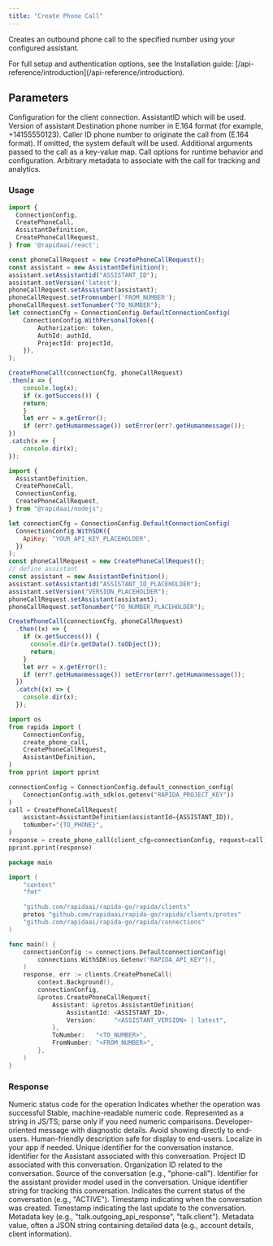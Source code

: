 ```yaml
---
title: "Create Phone Call"
---
```


Creates an outbound phone call to the specified number using your configured assistant.

<Info>
  For full setup and authentication options, see the Installation guide: [/api-reference/introduction](/api-reference/introduction).
</Info>



## Parameters

<ParamField body="connectionConfig" type="ConnectionConfig" required>
  Configuration for the client connection.
</ParamField>

<ParamField body="request" type="CreatePhoneCallRequest" required>
  <Expandable>
        <ParamField body="assistant" type="AssistantDefinition" required description="jf">
            <Expandable>
                <ParamField body="assistantId" type="string" required>
                    AssistantID which will be used.
                </ParamField>
                <ParamField body="version" type="string">
                    Version of assistant
                </ParamField>
            </Expandable>
        </ParamField>
        <ParamField body="toNumber" type="string" required>
        Destination phone number in E.164 format (for example, +14155550123).
        </ParamField>
        <ParamField body="fromNumber" type="string">
        Caller ID phone number to originate the call from (E.164 format). If omitted, the system default will be used.
        </ParamField>
        <ParamField body="args" type="Map<string, google_protobuf_any_pb.Any>">
        Additional arguments passed to the call as a key-value map.
        </ParamField>
        <ParamField body="options" type="Map<string, google_protobuf_any_pb.Any>">
        Call options for runtime behavior and configuration.
        </ParamField>
        <ParamField body="metadata" type="Map<string, google_protobuf_any_pb.Any>">
        Arbitrary metadata to associate with the call for tracking and analytics.
        </ParamField>
  </Expandable>
</ParamField>




### Usage
<CodeGroup>

```ts React
import {
  ConnectionConfig,
  CreatePhoneCall,
  AssistantDefinition,
  CreatePhoneCallRequest,
} from '@rapidaai/react';

const phoneCallRequest = new CreatePhoneCallRequest();
const assistant = new AssistantDefinition();
assistant.setAssistantid("ASSISTANT_ID");
assistant.setVersion('latest');
phoneCallRequest.setAssistant(assistant);
phoneCallRequest.setFromnumber('FROM_NUMBER');
phoneCallRequest.setTonumber("TO_NUMBER");
let connectionCfg = ConnectionConfig.DefaultConnectionConfig(
    ConnectionConfig.WithPersonalToken({
        Authorization: token,
        AuthId: authId,
        ProjectId: projectId,
    }),
);

CreatePhoneCall(connectionCfg, phoneCallRequest)
.then(x => {
    console.log(x);
    if (x.getSuccess()) {
    return;
    }
    let err = x.getError();
    if (err?.getHumanmessage()) setError(err?.getHumanmessage());
})
.catch(x => {
    console.dir(x);
});
```

```javascript Node.js
import {
  AssistantDefinition,
  CreatePhoneCall,
  ConnectionConfig,
  CreatePhoneCallRequest,
} from "@rapidaai/nodejs";

let connectionCfg = ConnectionConfig.DefaultConnectionConfig(
  ConnectionConfig.WithSDK({
    ApiKey: "YOUR_API_KEY_PLACEHOLDER",
  })
);
const phoneCallRequest = new CreatePhoneCallRequest();
// define assistant
const assistant = new AssistantDefinition();
assistant.setAssistantid("ASSISTANT_ID_PLACEHOLDER");
assistant.setVersion("VERSION_PLACEHOLDER");
phoneCallRequest.setAssistant(assistant);
phoneCallRequest.setTonumber("TO_NUMBER_PLACEHOLDER");

CreatePhoneCall(connectionCfg, phoneCallRequest)
  .then((x) => {
    if (x.getSuccess()) {
      console.dir(x.getData().toObject());
      return;
    }
    let err = x.getError();
    if (err?.getHumanmessage()) setError(err?.getHumanmessage());
  })
  .catch((x) => {
    console.dir(x);
  });


```

```python Python
import os
from rapida import (
    ConnectionConfig,
    create_phone_call,
    CreatePhoneCallRequest,
    AssistantDefinition,
)
from pprint import pprint

connectionConfig = ConnectionConfig.default_connection_config(
    ConnectionConfig.with_sdk(os.getenv("RAPIDA_PROJECT_KEY"))
)
call = CreatePhoneCallRequest(
    assistant=AssistantDefinition(assistantId={ASSISTANT_ID}),
    toNumber="{TO_PHONE}",
)
response = create_phone_call(client_cfg=connectionConfig, request=call)
pprint.pprint(response)
```

```go Go
package main

import (
    "context"
    "fmt"

    "github.com/rapidaai/rapida-go/rapida/clients"
    protos "github.com/rapidaai/rapida-go/rapida/clients/protos"
	"github.com/rapidaai/rapida-go/rapida/connections"
)

func main() {
  	connectionConfig := connections.DefaultconnectionConfig(
		connections.WithSDK(os.Getenv("RAPIDA_API_KEY")),
	)
	response, err := clients.CreatePhoneCall(
		context.Background(),
		connectionConfig,
		&protos.CreatePhoneCallRequest{
			Assistant: &protos.AssistantDefinition{
				AssistantId: <ASSISTANT_ID>,
				Version:     "<ASSISTANT_VERSION> | latest",
			},
			ToNumber:   "<TO_NUMBER>",
			FromNumber: "<FROM_NUMBER>",
		},
	)
}
```

</CodeGroup>

### Response

<ParamField body="code" type="int">
    Numeric status code for the operation
</ParamField>
<ParamField body="success" type="boolean">
    Indicates whether the operation was successful
</ParamField>
<ParamField body="error" type="Error">
<Expandable>
  <ResponseField name="errorCode" type="string (uint64)">
    Stable, machine-readable numeric code. Represented as a string in JS/TS; parse only if you need numeric comparisons.
  </ResponseField>
  <ResponseField name="errorMessage" type="string">
    Developer-oriented message with diagnostic details. Avoid showing directly to end-users.
  </ResponseField>
  <ResponseField name="humanMessage" type="string">
    Human-friendly description safe for display to end-users. Localize in your app if needed.
  </ResponseField>
  </Expandable>
</ParamField>
<ParamField body="data" type="AssistantConversation" >
  <Expandable>
    <ParamField body="id" type="string" >
      Unique identifier for the conversation instance.
    </ParamField>
    <ParamField body="assistantId" type="string" >
      Identifier for the Assistant associated with this conversation.
    </ParamField>
    <ParamField body="projectId" type="string">
      Project ID associated with this conversation.
    </ParamField>
    <ParamField body="organizationId" type="string">
      Organization ID related to the conversation.
    </ParamField>
    <ParamField body="source" type="string">
      Source of the conversation (e.g., "phone-call").
    </ParamField>
    <ParamField body="assistantProviderModelId" type="string">
      Identifier for the assistant provider model used in the conversation.
    </ParamField>
    <ParamField body="identifier" type="string">
      Unique identifier string for tracking this conversation.
    </ParamField>
    <ParamField body="status" type="string">
      Indicates the current status of the conversation (e.g., "ACTIVE").
    </ParamField>
    <ParamField body="createdDate" type="google.protobuf.Timestamp">
      Timestamp indicating when the conversation was created.
    </ParamField>
    <ParamField body="updatedDate" type="google.protobuf.Timestamp">
      Timestamp indicating the last update to the conversation.
    </ParamField>
    <ParamField body="metadata" type="Map<string, string>" description="Key-value pairs of metadata associated with the call.">
      <Expandable>
        <ParamField body="key" type="string">
          Metadata key (e.g., "talk.outgoing_api_response", "talk.client").
        </ParamField>
        <ParamField body="value" type="string">
          Metadata value, often a JSON string containing detailed data (e.g., account details, client information).
        </ParamField>
      </Expandable>
    </ParamField>
  </Expandable>
</ParamField>